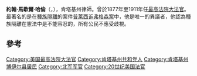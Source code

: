 {{about|一戰前的大法官哈倫|他的孫子|約翰·馬歇爾·哈倫二世}}
{{Infobox Judge
| name          = 約翰·馬歇爾·哈倫
| image         = JudgeJMHarlan.jpg
| imagesize     = 
| caption       = 
| office        = [[美國最高法院大法官|美國最高法院大法官]]
| termstart     = 1877年11月29日<ref name='fedjudcenter'>{{cite news| author=| coauthors=| authorlink=| title=Federal Judicial Center: John Marshall Harlan| date=2009-12-11| publisher=| url=http://www.fjc.gov/servlet/tGetInfo?jid=977| work=| pages=| accessdate=2009-12-11| language=| deadurl=yes| archiveurl=https://web.archive.org/web/20090514041619/http://www.fjc.gov/servlet/tGetInfo?jid=977| archivedate=2009-05-14}}</ref>
| termend       = 1911年10月14日
| nominator     = [[拉瑟福德·伯查德·海斯|拉瑟福德·伯查德·海斯]]
| appointer     = 
| predecessor   = {{le|大卫·戴维斯 (最高法院大法官)|David Davis (Supreme Court justice)|大卫·戴维斯}}
| successor     = {{le|馬倫·皮特尼|Mahlon Pitney}}
| office2       = 
| termstart2    = 
| termend2      = 
| nominator2    = 
| appointer2    = 
| predecessor2  = 
| successor2    = 
| birthdate     = {{birth date|1833|6|1|mf=y}}
| birthplace    = [[肯塔基州|肯塔基州]][[博伊爾縣|博伊爾縣]]
| deathdate     = {{death date and age|1911|10|14|1833|6|1|mf=y}}
| deathplace    = [[華盛頓特區|華盛頓特區]]
| spouse        = Malvina French "Mallie" Shanklin（m. 1856-1911）
| religion      = [[長老教會|長老教會]]
| alma_mater    = [[特兰西瓦尼亚大学|特兰西瓦尼亚大学]]
}}

'''約翰·馬歇爾·哈倫'''（{{lang-en|John Marshall Harlan}}，{{bd|1833年|6月1日|1911年|10月14日}}），肯塔基州律師。曾於1877年至1911年任[[美國最高法院大法官|最高法院大法官]]。最著名的是在[[種族隔離|種族隔離]]的案件[[普莱西诉弗格森案|普莱西诉弗格森案]]中，他是唯一的異議者，他認為種族隔離在憲法中是不能容忍的，所有公民不應受歧視。

==參考==
{{reflist}}
{{s-start}}
{{s-legal}}
{{s-bef|before={{le|大卫·戴维斯 (最高法院大法官)|David Davis (Supreme Court justice)|大卫·戴维斯}}}}
{{s-ttl|title=[[美國最高法院大法官|美國最高法院大法官]]|years=1877–1911}}
{{s-aft|after={{le|馬倫·皮特尼|Mahlon Pitney}}}}
{{s-end}}
{{start U.S. Supreme Court composition| CJ=[[莫里森·韦特|韦特]]}}
{{U.S. Supreme Court composition court lifespan| cj=莫里森·韦特| years=1874–1888}}
{{U.S. Supreme Court composition 1877–1880}}
{{U.S. Supreme Court composition 1880–1881}}
{{U.S. Supreme Court composition 1881}}
{{U.S. Supreme Court composition 1881–1882}}
{{U.S. Supreme Court composition 1882–1887}}
{{U.S. Supreme Court composition 1888}}
{{U.S. Supreme Court composition CJ| CJ=[[梅尔维尔·富勒|富勒]]}}
{{U.S. Supreme Court composition court lifespan| cj=梅尔维尔·富勒| years=1888–1910}}
{{U.S. Supreme Court composition 1888–1889}}
{{U.S. Supreme Court composition 1890}}
{{U.S. Supreme Court composition 1891–1892}}
{{U.S. Supreme Court composition 1892–1893}}
{{U.S. Supreme Court composition 1893}}
{{U.S. Supreme Court composition 1894–1895}}
{{U.S. Supreme Court composition 1896–1897}}
{{U.S. Supreme Court composition 1898–1902}}
{{U.S. Supreme Court composition 1902–1903}}
{{U.S. Supreme Court composition 1903–1906}}
{{U.S. Supreme Court composition 1906–1909}}
{{U.S. Supreme Court composition January–March 1910}}
{{U.S. Supreme Court composition March–July 1910}}
{{U.S. Supreme Court composition CJ| CJ=[[爱德华·道格拉斯·怀特|怀特]]}}
{{U.S. Supreme Court composition court lifespan| cj=爱德华·道格拉斯·怀特| years=1910–1921}}
{{U.S. Supreme Court composition 1910}}
{{U.S. Supreme Court composition 1911}}
{{end U.S. Supreme Court composition}}

{{Authority control}}
{{DEFAULTSORT:Harlan, John Marshall}}
[[Category:美国最高法院大法官|Category:美国最高法院大法官]]
[[Category:肯塔基州共和党人|Category:肯塔基州共和党人]]
[[Category:肯塔基州博伊尔县居民|Category:肯塔基州博伊尔县居民]]
[[Category:北军军官|Category:北军军官]]
[[Category:20世纪美国法官|Category:20世纪美国法官]]